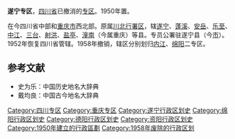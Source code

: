 '''遂宁专区'''，[[四川省|四川省]]已撤消的[[专区|专区]]。1950年置。

在今四川省中部和[[重庆市|重庆市]]西北部。原属[[川北行署区|川北行署区]]，辖[[遂宁县|遂宁]]、[[蓬溪县|蓬溪]]、[[安岳县|安岳]]、[[乐至县|乐至]]、[[中江县|中江]]、[[三台县|三台]]、[[射洪县|射洪]]、[[盐亭县|盐亭]]、[[潼南县|潼南]]（今属重庆）等县。专员公署驻遂宁县（今[[遂宁市|市]]）。1952年恢复四川省管辖。1958年撤销，辖区分别划归[[内江专区|内江]]、[[绵阳专区|绵阳]]二专区。 

==参考文献==
*史为乐：中国历史地名大辞典
*戴均良：中国古今地名大辞典

{{中华人民共和国行政区划小作品}}
[[Category:四川专区|Category:四川专区]]
[[Category:重庆专区|Category:重庆专区]]
[[Category:遂宁行政区划史|Category:遂宁行政区划史]]
[[Category:绵阳行政区划史|Category:绵阳行政区划史]]
[[Category:德阳行政区划史|Category:德阳行政区划史]]
[[Category:资阳行政区划史|Category:资阳行政区划史]]
[[Category:1950年建立的行政區劃|Category:1950年建立的行政區劃]]
[[Category:1958年废除的行政区划|Category:1958年废除的行政区划]]